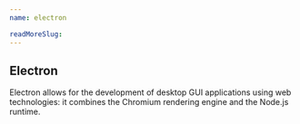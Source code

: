```yaml
---
name: electron

readMoreSlug:
---
```


## Electron

Electron allows for the development of desktop GUI applications using web technologies: it combines the Chromium rendering engine and the Node.js runtime.